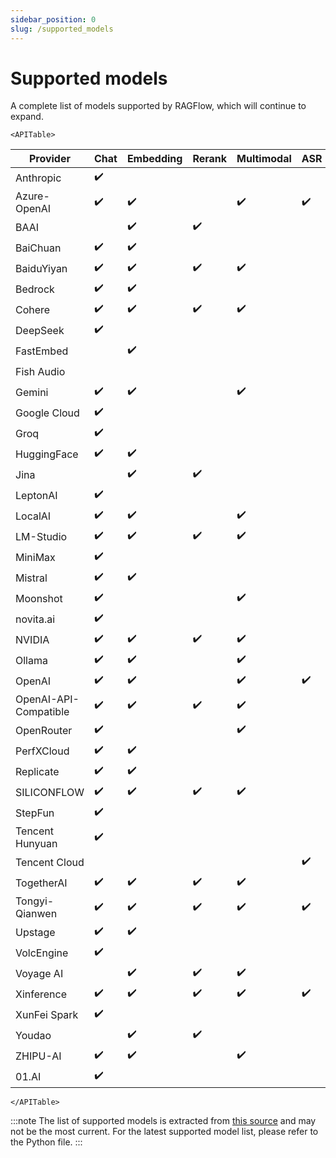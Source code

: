 ---
sidebar_position: 0
slug: /supported_models
---

# Supported models

A complete list of models supported by RAGFlow, which will continue to expand.

```mdx-code-block
<APITable>
```

| Provider              | Chat               | Embedding          | Rerank             | Multimodal         | ASR                | TTS                |
| --------------------- | ------------------ | ------------------ | ------------------ | ------------------ | ------------------ | ------------------ |
| Anthropic             | :heavy_check_mark: |                    |                    |                    |                    |                    |
| Azure-OpenAI          | :heavy_check_mark: | :heavy_check_mark: |                    | :heavy_check_mark: | :heavy_check_mark: |                    |
| BAAI                  |                    | :heavy_check_mark: | :heavy_check_mark: |                    |                    |                    |
| BaiChuan              | :heavy_check_mark: | :heavy_check_mark: |                    |                    |                    |                    |
| BaiduYiyan            | :heavy_check_mark: | :heavy_check_mark: | :heavy_check_mark: | :heavy_check_mark: |                    |                    |
| Bedrock               | :heavy_check_mark: | :heavy_check_mark: |                    |                    |                    |                    |
| Cohere                | :heavy_check_mark: | :heavy_check_mark: | :heavy_check_mark: | :heavy_check_mark: |                    |                    |
| DeepSeek              | :heavy_check_mark: |                    |                    |                    |                    |                    |
| FastEmbed             |                    | :heavy_check_mark: |                    |                    |                    |                    |
| Fish Audio            |                    |                    |                    |                    |                    | :heavy_check_mark: |
| Gemini                | :heavy_check_mark: | :heavy_check_mark: |                    | :heavy_check_mark: |                    |                    |
| Google Cloud          | :heavy_check_mark: |                    |                    |                    |                    |                    |
| Groq                  | :heavy_check_mark: |                    |                    |                    |                    |                    |
| HuggingFace           | :heavy_check_mark: | :heavy_check_mark: |                    |                    |                    |                    |
| Jina                  |                    | :heavy_check_mark: | :heavy_check_mark: |                    |                    |                    |
| LeptonAI              | :heavy_check_mark: |                    |                    |                    |                    |                    |
| LocalAI               | :heavy_check_mark: | :heavy_check_mark: |                    | :heavy_check_mark: |                    |                    |
| LM-Studio             | :heavy_check_mark: | :heavy_check_mark: | :heavy_check_mark: | :heavy_check_mark: |                    |                    |
| MiniMax               | :heavy_check_mark: |                    |                    |                    |                    |                    |
| Mistral               | :heavy_check_mark: | :heavy_check_mark: |                    |                    |                    |                    |
| Moonshot              | :heavy_check_mark: |                    |                    | :heavy_check_mark: |                    |                    |
| novita.ai             | :heavy_check_mark: |                    |                    |                    |                    |                    |
| NVIDIA                | :heavy_check_mark: | :heavy_check_mark: | :heavy_check_mark: | :heavy_check_mark: |                    |                    |
| Ollama                | :heavy_check_mark: | :heavy_check_mark: |                    | :heavy_check_mark: |                    |                    |
| OpenAI                | :heavy_check_mark: | :heavy_check_mark: |                    | :heavy_check_mark: | :heavy_check_mark: | :heavy_check_mark: |
| OpenAI-API-Compatible | :heavy_check_mark: | :heavy_check_mark: | :heavy_check_mark: | :heavy_check_mark: |                    |                    |
| OpenRouter            | :heavy_check_mark: |                    |                    | :heavy_check_mark: |                    |                    |
| PerfXCloud            | :heavy_check_mark: | :heavy_check_mark: |                    |                    |                    |                    |
| Replicate             | :heavy_check_mark: | :heavy_check_mark: |                    |                    |                    |                    |
| SILICONFLOW           | :heavy_check_mark: | :heavy_check_mark: | :heavy_check_mark: | :heavy_check_mark: |                    |                    |
| StepFun               | :heavy_check_mark: |                    |                    |                    |                    |                    |
| Tencent Hunyuan       | :heavy_check_mark: |                    |                    |                    |                    |                    |
| Tencent Cloud         |                    |                    |                    |                    | :heavy_check_mark: |                    |
| TogetherAI            | :heavy_check_mark: | :heavy_check_mark: | :heavy_check_mark: | :heavy_check_mark: |                    |                    |
| Tongyi-Qianwen        | :heavy_check_mark: | :heavy_check_mark: | :heavy_check_mark: | :heavy_check_mark: | :heavy_check_mark: | :heavy_check_mark: |
| Upstage               | :heavy_check_mark: | :heavy_check_mark: |                    |                    |                    |                    |
| VolcEngine            | :heavy_check_mark: |                    |                    |                    |                    |                    |
| Voyage AI             |                    | :heavy_check_mark: | :heavy_check_mark: | :heavy_check_mark: |                    |                    |
| Xinference            | :heavy_check_mark: | :heavy_check_mark: | :heavy_check_mark: | :heavy_check_mark: | :heavy_check_mark: | :heavy_check_mark: |
| XunFei Spark          | :heavy_check_mark: |                    |                    |                    |                    | :heavy_check_mark: |
| Youdao                |                    | :heavy_check_mark: | :heavy_check_mark: |                    |                    |                    |
| ZHIPU-AI              | :heavy_check_mark: | :heavy_check_mark: |                    | :heavy_check_mark: |                    |                    |
| 01.AI                 | :heavy_check_mark: |                    |                    |                    |                    |                    |

```mdx-code-block
</APITable>
```

:::note
The list of supported models is extracted from [this source](https://github.com/infiniflow/ragflow/blob/main/rag/llm/__init__.py) and may not be the most current. For the latest supported model list, please refer to the Python file.
:::